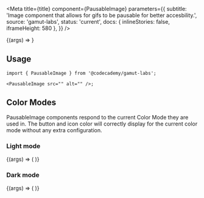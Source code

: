 

<Meta
  title={title}
  component={PausableImage}
  parameters={{
    subtitle:
      'Image component that allows for gifs to be pausable for better accesbility.',
    source: 'gamut-labs',
    status: 'current',
    docs: { inlineStories: false, iframeHeight: 580 },
  }}
/>

<Canvas>
  <Story
    name="PausableImage"
    args={{
      src:
        'https://images.ctfassets.net/go6kr6r0ykrq/5lDaKNHGfDwIC0MNBvN3vJ/e960115eaa02d98614c4e11a042b06c8/contentcuration.gif',
      alt: '',
    }}
  >
    {(args) => <PausableImage {...args} />}
  </Story>
</Canvas>

<PropsTable story="PausableImage" />

## Usage

```tsx
import { PausableImage } from '@codecademy/gamut-labs';

<PausableImage src="" alt="" />;
```

## Color Modes

PausableImage components respond to the current <LinkTo id="foundations-color-mode--page">Color Mode</LinkTo> they are used in. The button and icon color will correctly display for the current color mode without any extra configuration.

### Light mode

<Canvas>
  <Story name="Light mode" height="500px" args={{ mode: 'light' }}>
    {(args) => (
      <ColorMode {...args}>
        <PausableImage
          src="https://images.ctfassets.net/go6kr6r0ykrq/5lDaKNHGfDwIC0MNBvN3vJ/e960115eaa02d98614c4e11a042b06c8/contentcuration.gif"
          alt=""
        />
      </ColorMode>
    )}
  </Story>
</Canvas>

### Dark mode

<Canvas>
  <Story name="Dark mode" height="500px" args={{ mode: 'dark' }}>
    {(args) => (
      <ColorMode {...args}>
        <PausableImage
          src="https://images.ctfassets.net/go6kr6r0ykrq/5lDaKNHGfDwIC0MNBvN3vJ/e960115eaa02d98614c4e11a042b06c8/contentcuration.gif"
          alt=""
        />
      </ColorMode>
    )}
  </Story>
</Canvas>
